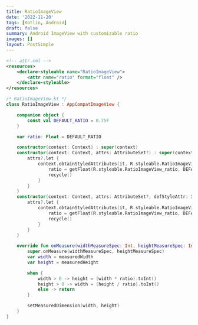 ```yaml
---
title: RatioImageView
date: '2022-11-20'
tags: [Kotlin, Android]
draft: false
summary: Android ImageView with customizable ratio
images: []
layout: PostSimple
---
```


```xml showLineNumbers
<!-- attr.xml -->
<resources>
    <declare-styleable name="RatioImageView">
        <attr name="ratio" format="float" />
    </declare-styleable>
</resources>
```

```kotlin showLineNumbers
/* RatioImageView.kt */
class RatioImageView : AppCompatImageView {

    companion object {
        const val DEFAULT_RATIO = 0.75F
    }

    var ratio: Float = DEFAULT_RATIO

    constructor(context: Context) : super(context)
    constructor(context: Context, attrs: AttributeSet?) : super(context, attrs) {
        attrs?.let {
            context.obtainStyledAttributes(it, R.styleable.RatioImageView).apply {
                ratio = getFloat(R.styleable.RatioImageView_ratio, DEFAULT_RATIO)
                recycle()
            }
        }
    }
    constructor(context: Context, attrs: AttributeSet?, defStyleAttr: Int) : super(context, attrs, defStyleAttr) {
        attrs?.let {
            context.obtainStyledAttributes(it, R.styleable.RatioImageView).apply {
                ratio = getFloat(R.styleable.RatioImageView_ratio, DEFAULT_RATIO)
                recycle()
            }
        }
    }

    override fun onMeasure(widthMeasureSpec: Int, heightMeasureSpec: Int) {
        super.onMeasure(widthMeasureSpec, heightMeasureSpec)
        var width = measuredWidth
        var height = measuredHeight

        when {
            width > 0 -> height = (width * ratio).toInt()
            height > 0 -> width = (height / ratio).toInt()
            else -> return
        }

        setMeasuredDimension(width, height)
    }
}
```
